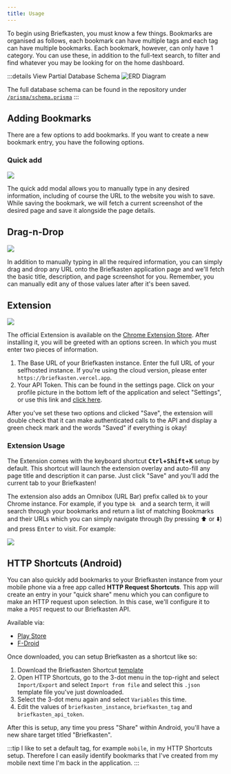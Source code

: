 ```yaml
---
title: Usage
---
```


To begin using Briefkasten, you must know a few things. Bookmarks are organised as follows, each bookmark can have multiple tags and each tag can have multiple bookmarks. Each bookmark, however, can only have 1 category. You can use these, in addition to the full-text search, to filter and find whatever you may be looking for on the home dashboard.

:::details View Partial Database Schema
![ERD Diagram](/screenshots/erd1.png)

The full database schema can be found in the repository under [`/prisma/schema.prisma`](https://github.com/ndom91/briefkasten/blob/main/prisma/schema.prisma)
:::

## Adding Bookmarks

There are a few options to add bookmarks. If you want to create a new bookmark entry, you have the following options.

### Quick add

![](/screenshots/quick-add1.png)

The quick add modal allows you to manually type in any desired information, including of course the URL to the website you wish to save. While saving the bookmark, we will fetch a current screenshot of the desired page and save it alongside the page details.

## Drag-n-Drop

![](/screenshots/dragndrop1.png)

In addition to manually typing in all the required information, you can simply drag and drop any URL onto the Briefkasten application page and we'll fetch the basic title, description, and page screenshot for you. Remember, you can manually edit any of those values later after it's been saved.

## Extension

![](/screenshots/extension1.png)

The official Extension is available on the [Chrome Extension Store](https://chrome.google.com/webstore/detail/briefkasten-bookmarks/aighkhofochfjejmhjfkgjfpkpgmjlnd). After installing it, you will be greeted with an options screen. In which you must enter two pieces of information.

1. The Base URL of your Briefkasten instance. Enter the full URL of your selfhosted instance. If you're using the cloud version, please enter `https://briefkasten.vercel.app`.
2. Your API Token. This can be found in the settings page. Click on your profile picture in the bottom left of the application and select "Settings", or use this link and [click here](https://briefkasten.vercel.app/settings).

After you've set these two options and clicked "Save", the extension will double check that it can make authenticated calls to the API and display a green check mark and the words "Saved" if everything is okay!

### Extension Usage

The Extension comes with the keyboard shortcut **<kbd>Ctrl</kbd>+<kbd>Shift</kbd>+<kbd>K</kbd>** setup by default. This shortcut will launch the extension overlay and auto-fill any page title and description it can parse. Just click "Save" and you'll add the current tab to your Briefkasten!

The extension also adds an Omnibox (URL Bar) prefix called `bk` to your Chrome instance. For example, if you type `bk ` and a search term, it will search through your bookmarks and return a list of matching Bookmarks and their URLs which you can simply navigate through (by pressing :arrow_up: or :arrow_down:) and press <kbd>Enter</kbd> to visit. For example:

![](/screenshots/extension2.png)

## HTTP Shortcuts (Android)

You can also quickly add bookmarks to your Briefkasten instance from your mobile phone via a free app called **HTTP Request Shortcuts**. This app will create an entry in your "quick share" menu which you can configure to make an HTTP request upon selection. In this case, we'll configure it to make a `POST` request to our Briefkasten API.

Available via:

- [Play Store](https://play.google.com/store/apps/details?id=ch.rmy.android.http_shortcuts&hl=en_US&gl=US)
- [F-Droid](https://f-droid.org/en/packages/ch.rmy.android.http_shortcuts/)

Once downloaded, you can setup Briefkasten as a shortcut like so:

1. Download the Briefkasten Shortcut [template](https://github.com/ndom91/briefkasten/blob/main/public/briefkasten_shortcut.json)
2. Open HTTP Shortcuts, go to the 3-dot menu in the top-right and select `Import/Export` and select `Import from file` and select this `.json` template file you've just downloaded.
3. Select the 3-dot menu again and select `Variables` this time.
4. Edit the values of `briefkasten_instance`, `briefkasten_tag` and `briefkasten_api_token`.

After this is setup, any time you press "Share" within Android, you'll have a new share target titled "Briefkasten".

:::tip
I like to set a default tag, for example `mobile`, in my HTTP Shortcuts setup. Therefore I can easily identify bookmarks that I've created from my mobile next time I'm back in the application.
:::
